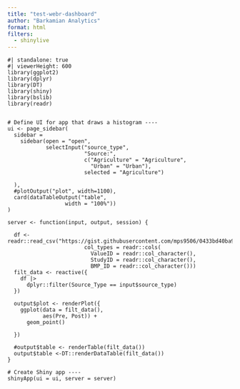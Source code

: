 ```yaml
---
title: "test-webr-dashboard"
author: "Barkamian Analytics"
format: html
filters: 
  - shinylive
---
```



```shinylive-r
#| standalone: true
#| viewerHeight: 600
library(ggplot2)
library(dplyr)
library(DT)
library(shiny)
library(bslib)
library(readr)


# Define UI for app that draws a histogram ----
ui <- page_sidebar(
  sidebar = 
    sidebar(open = "open",
            selectInput("source_type",
                        "Source:",
                        c("Agriculture" = "Agriculture",
                          "Urban" = "Urban"),
                        selected = "Agriculture")

  ),
  #plotOutput("plot", width=1100),
  card(dataTableOutput("table",
                  width = "100%"))
)

server <- function(input, output, session) {
  
  df <- readr::read_csv("https://gist.githubusercontent.com/mps9506/0433bd40ba92b84022e94d619e70999c/raw/099dbd13adfbc5d6da90530a27b200b128c173ad/test_db.csv", 
                        col_types = readr::cols(
                          ValueID = readr::col_character(), 
                          StudyID = readr::col_character(), 
                          BMP_ID = readr::col_character()))
  filt_data <- reactive({
    df |> 
      dplyr::filter(Source_Type == input$source_type)
  })
  
  output$plot <- renderPlot({
    ggplot(data = filt_data(),
           aes(Pre, Post)) +
      geom_point()

  })
  
  #output$table <- renderTable(filt_data())
  output$table <-DT::renderDataTable(filt_data())
}

# Create Shiny app ----
shinyApp(ui = ui, server = server)

```
